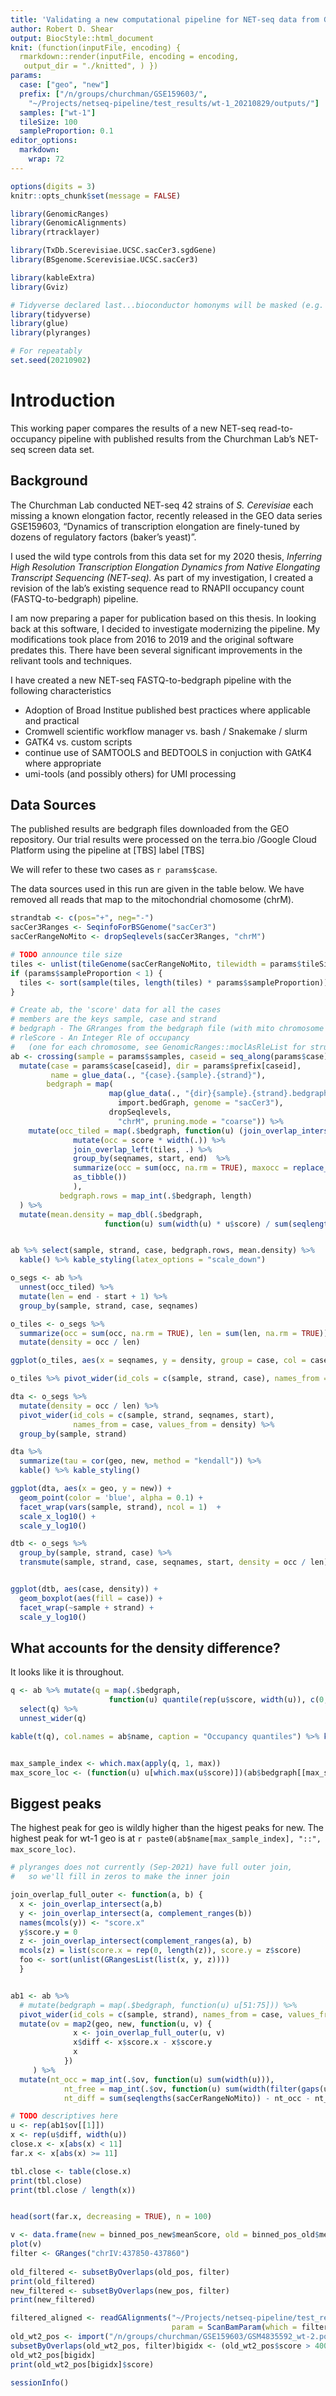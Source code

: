 ```yaml
---
title: 'Validating a new computational pipeline for NET-seq data from GSE159603'
author: Robert D. Shear
output: BiocStyle::html_document
knit: (function(inputFile, encoding) {
  rmarkdown::render(inputFile, encoding = encoding,
   output_dir = "./knitted", ) })
params:
  case: ["geo", "new"]
  prefix: ["/n/groups/churchman/GSE159603/", 
    "~/Projects/netseq-pipeline/test_results/wt-1_20210829/outputs/"]
  samples: ["wt-1"]
  tileSize: 100
  sampleProportion: 0.1
editor_options: 
  markdown: 
    wrap: 72
---
```

```r
options(digits = 3)
knitr::opts_chunk$set(message = FALSE)

library(GenomicRanges)
library(GenomicAlignments)
library(rtracklayer)

library(TxDb.Scerevisiae.UCSC.sacCer3.sgdGene)
library(BSgenome.Scerevisiae.UCSC.sacCer3)

library(kableExtra)
library(Gviz)

# Tidyverse declared last...bioconductor homonyms will be masked (e.g. select)
library(tidyverse)
library(glue)
library(plyranges)

# For repeatably
set.seed(20210902)
```

# Introduction

This working paper compares the results of a new NET-seq read-to-occupancy pipeline with published results from the Churchman Lab's NET-seq screen data set.

## Background

The Churchman Lab conducted NET-seq 42 strains of _S. Cerevisiae_ each missing a known elongation factor, recently released in the GEO data series GSE159603, 
"Dynamics of transcription elongation are
finely-tuned by dozens of regulatory factors (baker's yeast)".

I used the wild type controls from this data set for my 2020 thesis, _Inferring High Resolution Transcription Elongation Dynamics from Native Elongating Transcript Sequencing (NET-seq)._
As part of my investigation, I created a revision of the lab's existing sequence read to RNAPII occupancy count (FASTQ-to-bedgraph) pipeline. 

I am now preparing a paper for publication based on this thesis.
In looking back at this software, I decided to investigate modernizing the pipeline.
My modifications took place from 2016 to 2019 and the original software predates this.
There have been several significant improvements in the relivant tools and techniques.

I have created a new NET-seq FASTQ-to-bedgraph pipeline with the following characteristics

- Adoption of Broad Institue published best practices where applicable and practical
- Cromwell scientific workflow manager vs. bash / Snakemake / slurm
- GATK4 vs. custom scripts
- continue use of SAMTOOLS and BEDTOOLS in conjuction with GAtK4 where appropriate
- umi-tools (and possibly others) for UMI processing


## Data Sources

The published results are bedgraph files downloaded from the GEO repository. 
Our trial results were processed on the terra.bio /Google Cloud Platform using the pipeline at [TBS] label [TBS]

We will refer to these two cases as `r params$case`.

The data sources used in this run are given in the table below.
We have removed all reads that map to the mitochondrial chomosome (chrM).


```r
strandtab <- c(pos="+", neg="-")
sacCer3Ranges <- SeqinfoForBSGenome("sacCer3")
sacCerRangeNoMito <- dropSeqlevels(sacCer3Ranges, "chrM")

# TODO announce tile size
tiles <- unlist(tileGenome(sacCerRangeNoMito, tilewidth = params$tileSize))
if (params$sampleProportion < 1) {
  tiles <- sort(sample(tiles, length(tiles) * params$sampleProportion))
}

# Create ab, the 'score' data for all the cases
# members are the keys sample, case and strand
# bedgraph - The GRranges from the bedgraph file (with mito chromosome removed)
# rleScore - An Integer Rle of occupancy 
#   (one for each chromosome, see GenomicRanges::moclAsRleList for structure)
ab <- crossing(sample = params$samples, caseid = seq_along(params$case), strand = names(strandtab)) %>%   
  mutate(case = params$case[caseid], dir = params$prefix[caseid],
         name = glue_data(., "{case}.{sample}.{strand}"),
        bedgraph = map(
                      map(glue_data(., "{dir}{sample}.{strand}.bedgraph.gz"), 
                        import.bedGraph, genome = "sacCer3"),
                      dropSeqlevels, 
                        "chrM", pruning.mode = "coarse")) %>%
    mutate(occ_tiled = map(.$bedgraph, function(u) (join_overlap_intersect(u, tiles) %>%
              mutate(occ = score * width(.)) %>%
              join_overlap_left(tiles, .) %>%
              group_by(seqnames, start, end)  %>% 
              summarize(occ = sum(occ, na.rm = TRUE), maxocc = replace_na(max(occ) ,0)) %>%
              as_tibble())
              ),
           bedgraph.rows = map_int(.$bedgraph, length)
  ) %>%
  mutate(mean.density = map_dbl(.$bedgraph, 
                     function(u) sum(width(u) * u$score) / sum(seqlengths(sacCerRangeNoMito))))


ab %>% select(sample, strand, case, bedgraph.rows, mean.density) %>%
  kable() %>% kable_styling(latex_options = "scale_down")

```




```r
o_segs <- ab %>% 
  unnest(occ_tiled) %>% 
  mutate(len = end - start + 1) %>%
  group_by(sample, strand, case, seqnames)

o_tiles <- o_segs %>% 
  summarize(occ = sum(occ, na.rm = TRUE), len = sum(len, na.rm = TRUE)) %>%
  mutate(density = occ / len)

ggplot(o_tiles, aes(x = seqnames, y = density, group = case, col = case)) + geom_point() + facet_wrap(vars(sample, strand), ncol = 1)

o_tiles %>% pivot_wider(id_cols = c(sample, strand, case), names_from = seqnames, values_from = density) %>% kable()  %>% kable_styling()

```

```r

dta <- o_segs %>%
  mutate(density = occ / len) %>%
  pivot_wider(id_cols = c(sample, strand, seqnames, start), 
              names_from = case, values_from = density) %>%
  group_by(sample, strand)

dta %>% 
  summarize(tau = cor(geo, new, method = "kendall")) %>% 
  kable() %>% kable_styling()

ggplot(dta, aes(x = geo, y = new)) + 
  geom_point(color = 'blue', alpha = 0.1) + 
  facet_wrap(vars(sample, strand), ncol = 1)  + 
  scale_x_log10() + 
  scale_y_log10()

dtb <- o_segs %>% 
  group_by(sample, strand, case) %>% 
  transmute(sample, strand, case, seqnames, start, density = occ / len)


ggplot(dtb, aes(case, density)) + 
  geom_boxplot(aes(fill = case)) +
  facet_wrap(~sample + strand) +
  scale_y_log10()
```
## What accounts for the density difference?

It looks like it is throughout.

```r
q <- ab %>% mutate(q = map(.$bedgraph, 
                      function(u) quantile(rep(u$score, width(u)), c(0,.25,.75,seq(.9,.99,.01),seq(.991,1,.001))))) %>% 
  select(q) %>% 
  unnest_wider(q)

kable(t(q), col.names = ab$name, caption = "Occupancy quantiles") %>% kable_styling()


max_sample_index <- which.max(apply(q, 1, max))
max_score_loc <- (function(u) u[which.max(u$score)])(ab$bedgraph[[max_sample_index]])

```
## Biggest peaks

The highest peak for geo is wildly higher than the higest peaks for new.
The highest peak for wt-1 geo is at `r paste0(ab$name[max_sample_index], "::", max_score_loc)`.

```r

# plyranges does not currently (Sep-2021) have full outer join, 
#   so we'll fill in zeros to make the inner join

join_overlap_full_outer <- function(a, b) {
  x <- join_overlap_intersect(a,b)
  y <- join_overlap_intersect(a, complement_ranges(b))
  names(mcols(y)) <- "score.x"
  y$score.y = 0
  z <- join_overlap_intersect(complement_ranges(a), b)
  mcols(z) = list(score.x = rep(0, length(z)), score.y = z$score)
  foo <- sort(unlist(GRangesList(list(x, y, z))))
  }


ab1 <- ab %>%  
  # mutate(bedgraph = map(.$bedgraph, function(u) u[51:75])) %>%
  pivot_wider(id_cols = c(sample, strand), names_from = case, values_from = bedgraph) %>%
  mutate(ov = map2(geo, new, function(u, v) {
              x <- join_overlap_full_outer(u, v)
              x$diff <- x$score.x - x$score.y
              x
            })
     ) %>%
  mutate(nt_occ = map_int(.$ov, function(u) sum(width(u))),
            nt_free = map_int(.$ov, function(u) sum(width(filter(gaps(u), as.character(strand) == '*')))),
            nt_diff = sum(seqlengths(sacCerRangeNoMito)) - nt_occ - nt_free)

# TODO descriptives here
u <- rep(ab1$ov[[1]])
x <- rep(u$diff, width(u))
close.x <- x[abs(x) < 11]
far.x <- x[abs(x) >= 11]

tbl.close <- table(close.x)
print(tbl.close)
print(tbl.close / length(x))


head(sort(far.x, decreasing = TRUE), n = 100)


```

```r
v <- data.frame(new = binned_pos_new$meanScore, old = binned_pos_old$meanScore)
plot(v)
filter <- GRanges("chrIV:437850-437860")
 
old_filtered <- subsetByOverlaps(old_pos, filter)
print(old_filtered)
new_filtered <- subsetByOverlaps(new_pos, filter)
print(new_filtered)

filtered_aligned <- readGAlignments("~/Projects/netseq-pipeline/test_results/wt-1_20210829/outputs/wt-1.aligned.bam", 
                                    param = ScanBamParam(which = filter))
old_wt2_pos <- import("/n/groups/churchman/GSE159603/GSM4835592_wt-2.pos.bedgraph.gz", genome = "sacCer3")
subsetByOverlaps(old_wt2_pos, filter)bigidx <- (old_wt2_pos$score > 4000)
old_wt2_pos[bigidx]
print(old_wt2_pos[bigidx]$score)
```

```r
sessionInfo()
```
